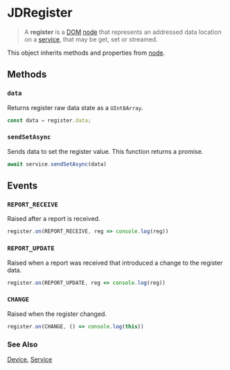 # JDRegister

> A **register** is a [DOM](/clients/web/dom) [node](/clients/web/dom/node) that represents an addressed data location
on a [service](/clients/web/dom/service), that may be get, set or streamed. 

<DeviceList />

This object inherits methods and properties from [node](/clients/web/dom/node).

## Methods

### ``data``

Returns register raw data state as a ``UInt8Array``.

```typescript
const data = register.data;
```

### ``sendSetAsync``

Sends data to set the register value. This function returns a promise.

```typescript
await service.sendSetAsync(data)
```

## Events

### ``REPORT_RECEIVE``

Raised after a report is received.

```typescript
register.on(REPORT_RECEIVE, reg => console.log(reg))
```

### ``REPORT_UPDATE``

Raised when a report was received that introduced a change to the register data.

```typescript
register.on(REPORT_UPDATE, reg => console.log(reg))
```

### ``CHANGE``

Raised when the register changed.

```typescript
register.on(CHANGE, () => console.log(this))
```


### See Also

[Device](/clients/web/dom/device), [Service](/clients/web/dom/service)
